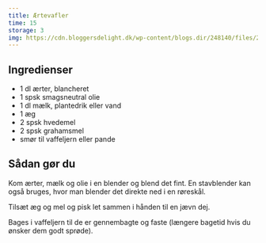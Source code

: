 ```yaml
---
title: Ærtevafler
time: 15
storage: 3
img: https://cdn.bloggersdelight.dk/wp-content/blogs.dir/248140/files/2021/05/dsc01368.jpg
---
```


## Ingredienser

- 1 dl ærter, blancheret
- 1 spsk smagsneutral olie
- 1 dl mælk, plantedrik eller vand
- 1 æg
- 2 spsk hvedemel
- 2 spsk grahamsmel
- smør til vaffeljern eller pande

## Sådan gør du

Kom ærter, mælk og olie i en blender og blend det fint. En stavblender kan også bruges, hvor man blender det direkte ned i en røreskål.

Tilsæt æg og mel og pisk let sammen i hånden til en jævn dej.

Bages i vaffeljern til de er gennembagte og faste (længere bagetid hvis du ønsker dem godt sprøde).
